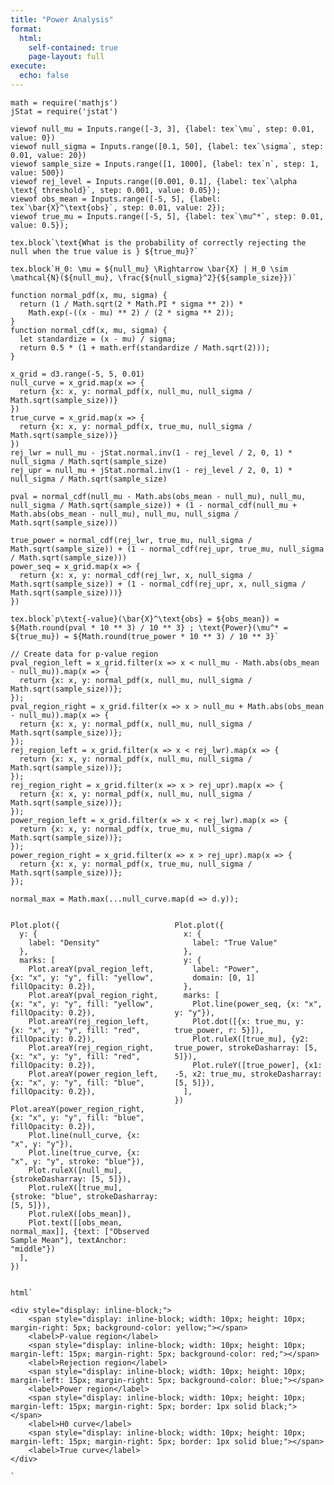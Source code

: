```yaml
---
title: "Power Analysis"
format: 
  html: 
    self-contained: true
    page-layout: full
execute: 
  echo: false
---
```



```ojs

math = require('mathjs')
jStat = require('jstat')

viewof null_mu = Inputs.range([-3, 3], {label: tex`\mu`, step: 0.01, value: 0})
viewof null_sigma = Inputs.range([0.1, 50], {label: tex`\sigma`, step: 0.01, value: 20})
viewof sample_size = Inputs.range([1, 1000], {label: tex`n`, step: 1, value: 500})
viewof rej_level = Inputs.range([0.001, 0.1], {label: tex`\alpha \text{ threshold}`, step: 0.001, value: 0.05});
viewof obs_mean = Inputs.range([-5, 5], {label: tex`\bar{X}^\text{obs}`, step: 0.01, value: 2});
viewof true_mu = Inputs.range([-5, 5], {label: tex`\mu^*`, step: 0.01, value: 0.5});

tex.block`\text{What is the probability of correctly rejecting the null when the true value is } ${true_mu}?`

tex.block`H_0: \mu = ${null_mu} \Rightarrow \bar{X} | H_0 \sim \mathcal{N}(${null_mu}, \frac{${null_sigma}^2}{${sample_size}})`

function normal_pdf(x, mu, sigma) {
  return (1 / Math.sqrt(2 * Math.PI * sigma ** 2)) *
    Math.exp(-((x - mu) ** 2) / (2 * sigma ** 2));
}
function normal_cdf(x, mu, sigma) {
  let standardize = (x - mu) / sigma;
  return 0.5 * (1 + math.erf(standardize / Math.sqrt(2)));
}

x_grid = d3.range(-5, 5, 0.01)
null_curve = x_grid.map(x => {
  return {x: x, y: normal_pdf(x, null_mu, null_sigma / Math.sqrt(sample_size))}
})
true_curve = x_grid.map(x => {
  return {x: x, y: normal_pdf(x, true_mu, null_sigma / Math.sqrt(sample_size))}
})
rej_lwr = null_mu - jStat.normal.inv(1 - rej_level / 2, 0, 1) * null_sigma / Math.sqrt(sample_size)
rej_upr = null_mu + jStat.normal.inv(1 - rej_level / 2, 0, 1) * null_sigma / Math.sqrt(sample_size)

pval = normal_cdf(null_mu - Math.abs(obs_mean - null_mu), null_mu, null_sigma / Math.sqrt(sample_size)) + (1 - normal_cdf(null_mu + Math.abs(obs_mean - null_mu), null_mu, null_sigma / Math.sqrt(sample_size)))

true_power = normal_cdf(rej_lwr, true_mu, null_sigma / Math.sqrt(sample_size)) + (1 - normal_cdf(rej_upr, true_mu, null_sigma / Math.sqrt(sample_size)))
power_seq = x_grid.map(x => {
  return {x: x, y: normal_cdf(rej_lwr, x, null_sigma / Math.sqrt(sample_size)) + (1 - normal_cdf(rej_upr, x, null_sigma / Math.sqrt(sample_size)))}
})

tex.block`p\text{-value}(\bar{X}^\text{obs} = ${obs_mean}) = ${Math.round(pval * 10 ** 3) / 10 ** 3} ; \text{Power}(\mu^* = ${true_mu}) = ${Math.round(true_power * 10 ** 3) / 10 ** 3}`

// Create data for p-value region
pval_region_left = x_grid.filter(x => x < null_mu - Math.abs(obs_mean - null_mu)).map(x => {
  return {x: x, y: normal_pdf(x, null_mu, null_sigma / Math.sqrt(sample_size))};
});
pval_region_right = x_grid.filter(x => x > null_mu + Math.abs(obs_mean - null_mu)).map(x => {
  return {x: x, y: normal_pdf(x, null_mu, null_sigma / Math.sqrt(sample_size))};
});
rej_region_left = x_grid.filter(x => x < rej_lwr).map(x => {
  return {x: x, y: normal_pdf(x, null_mu, null_sigma / Math.sqrt(sample_size))};
});
rej_region_right = x_grid.filter(x => x > rej_upr).map(x => {
  return {x: x, y: normal_pdf(x, null_mu, null_sigma / Math.sqrt(sample_size))};
});
power_region_left = x_grid.filter(x => x < rej_lwr).map(x => {
  return {x: x, y: normal_pdf(x, true_mu, null_sigma / Math.sqrt(sample_size))};
});
power_region_right = x_grid.filter(x => x > rej_upr).map(x => {
  return {x: x, y: normal_pdf(x, true_mu, null_sigma / Math.sqrt(sample_size))};
});

normal_max = Math.max(...null_curve.map(d => d.y));

```



:::{.columns}

:::{.column width=45%}

```ojs

Plot.plot({
  y: {
    label: "Density"
  },
  marks: [
    Plot.areaY(pval_region_left, {x: "x", y: "y", fill: "yellow", fillOpacity: 0.2}),
    Plot.areaY(pval_region_right, {x: "x", y: "y", fill: "yellow", fillOpacity: 0.2}),
    Plot.areaY(rej_region_left, {x: "x", y: "y", fill: "red", fillOpacity: 0.2}),
    Plot.areaY(rej_region_right, {x: "x", y: "y", fill: "red", fillOpacity: 0.2}),
    Plot.areaY(power_region_left, {x: "x", y: "y", fill: "blue", fillOpacity: 0.2}),
    Plot.areaY(power_region_right, {x: "x", y: "y", fill: "blue", fillOpacity: 0.2}),
    Plot.line(null_curve, {x: "x", y: "y"}),
    Plot.line(true_curve, {x: "x", y: "y", stroke: "blue"}),
    Plot.ruleX([null_mu], {strokeDasharray: [5, 5]}),
    Plot.ruleX([true_mu], {stroke: "blue", strokeDasharray: [5, 5]}),
    Plot.ruleX([obs_mean]),
    Plot.text([[obs_mean, normal_max]], {text: ["Observed Sample Mean"], textAnchor: "middle"})
  ],
})

```

:::


:::{.column width=45%}

```ojs

Plot.plot({
  x: {
    label: "True Value"
  },
  y: {
    label: "Power",
    domain: [0, 1]
  },
  marks: [
    Plot.line(power_seq, {x: "x", y: "y"}),
    Plot.dot([{x: true_mu, y: true_power, r: 5}]),
    Plot.ruleX([true_mu], {y2: true_power, strokeDasharray: [5, 5]}),
    Plot.ruleY([true_power], {x1: -5, x2: true_mu, strokeDasharray: [5, 5]}),
  ],
})

```

:::

:::



```ojs

html`

<div style="display: inline-block;">
    <span style="display: inline-block; width: 10px; height: 10px; margin-right: 5px; background-color: yellow;"></span>
    <label>P-value region</label>
    <span style="display: inline-block; width: 10px; height: 10px; margin-left: 15px; margin-right: 5px; background-color: red;"></span>
    <label>Rejection region</label>
    <span style="display: inline-block; width: 10px; height: 10px; margin-left: 15px; margin-right: 5px; background-color: blue;"></span>
    <label>Power region</label>
    <span style="display: inline-block; width: 10px; height: 10px; margin-left: 15px; margin-right: 5px; border: 1px solid black;"></span>
    <label>H0 curve</label>
    <span style="display: inline-block; width: 10px; height: 10px; margin-left: 15px; margin-right: 5px; border: 1px solid blue;"></span>
    <label>True curve</label>
</div>

`

```
